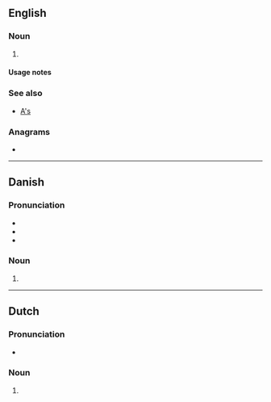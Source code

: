 {{also|Appendix:Variations of "as"}}
==English==

===Noun===
{{head|en|noun plural form}}

# {{plural of|a|lang=en}}

====Usage notes====
{{U:en:plurals of letters}}

===See also===
* [[A's]]

===Anagrams===
* {{anagrams|en|a=as|S&A|S. A.|S.A.|SA|Sa|s.a.}}

----

==Danish==

===Pronunciation===
* {{IPA|/æːs/|[ˈæːs]|lang=da}}
* {{rhymes|æːs|lang=da}}
* {{audio|Da-cph-a&#39;s-letter.ogg|Audio (Copenhagen)|lang=da}}

===Noun===
{{head|da|noun form}}

# {{genitive singular indefinite of|a|lang=da}}

----

==Dutch==

===Pronunciation===
* {{audio|Nl-a's.ogg|Audio|lang=nl}}

===Noun===
{{head|nl|noun plural form}}

# {{nl-noun form of|pl|a}}